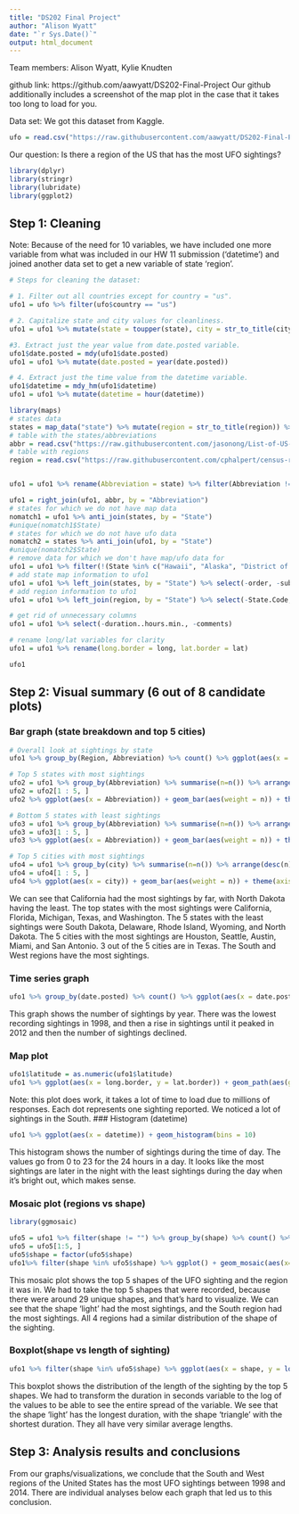 ```yaml
---
title: "DS202 Final Project"
author: "Alison Wyatt"
date: "`r Sys.Date()`"
output: html_document
---
```


Team members: Alison Wyatt, Kylie Knudten

github link: https://github.com/aawyatt/DS202-Final-Project
Our github additionally includes a screenshot of the map plot in the case that it takes too long to load for you.

Data set: We got this dataset from Kaggle.

```r
ufo = read.csv("https://raw.githubusercontent.com/aawyatt/DS202-Final-Project/main/complete.csv")
```

Our question:
Is there a region of the US that has the most UFO sightings?

```r
library(dplyr)
library(stringr)
library(lubridate)
library(ggplot2)
```

## Step 1: Cleaning
Note: Because of the need for 10 variables, we have included one more variable from what was included in our HW 11 submission ('datetime') and joined another data set to get a new variable of state 'region'.
```r
# Steps for cleaning the dataset:

# 1. Filter out all countries except for country = "us". 
ufo1 = ufo %>% filter(ufo$country == "us")

# 2. Capitalize state and city values for cleanliness.
ufo1 = ufo1 %>% mutate(state = toupper(state), city = str_to_title(city))

#3. Extract just the year value from date.posted variable.
ufo1$date.posted = mdy(ufo1$date.posted)
ufo1 = ufo1 %>% mutate(date.posted = year(date.posted))

# 4. Extract just the time value from the datetime variable.
ufo1$datetime = mdy_hm(ufo1$datetime)
ufo1 = ufo1 %>% mutate(datetime = hour(datetime))

library(maps)
# states data
states = map_data("state") %>% mutate(region = str_to_title(region)) %>% rename(State = region)
# table with the states/abbreviations
abbr = read.csv("https://raw.githubusercontent.com/jasonong/List-of-US-States/master/states.csv")
# table with regions
region = read.csv("https://raw.githubusercontent.com/cphalpert/census-regions/master/us%20census%20bureau%20regions%20and%20divisions.csv")


ufo1 = ufo1 %>% rename(Abbreviation = state) %>% filter(Abbreviation != "PR")

ufo1 = right_join(ufo1, abbr, by = "Abbreviation")
# states for which we do not have map data
nomatch1 = ufo1 %>% anti_join(states, by = "State")
#unique(nomatch1$State)
# states for which we do not have ufo data
nomatch2 = states %>% anti_join(ufo1, by = "State")
#unique(nomatch2$State)
# remove data for which we don't have map/ufo data for
ufo1 = ufo1 %>% filter(!(State %in% c("Hawaii", "Alaska", "District of Columbia")))
# add state map information to ufo1
ufo1 = ufo1 %>% left_join(states, by = "State") %>% select(-order, -subregion)
# add region information to ufo1
ufo1 = ufo1 %>% left_join(region, by = "State") %>% select(-State.Code, -Division)

# get rid of unnecessary columns
ufo1 = ufo1 %>% select(-duration..hours.min., -comments)

# rename long/lat variables for clarity
ufo1 = ufo1 %>% rename(long.border = long, lat.border = lat)

ufo1
```

## Step 2: Visual summary (6 out of 8 candidate plots)

### Bar graph (state breakdown and top 5 cities)
```r
# Overall look at sightings by state
ufo1 %>% group_by(Region, Abbreviation) %>% count() %>% ggplot(aes(x = Abbreviation)) + geom_bar(aes(weight = n)) + theme(axis.text = element_text(size = 5)) + facet_wrap(~Region)

# Top 5 states with most sightings
ufo2 = ufo1 %>% group_by(Abbreviation) %>% summarise(n=n()) %>% arrange(desc(n))
ufo2 = ufo2[1 : 5, ]
ufo2 %>% ggplot(aes(x = Abbreviation)) + geom_bar(aes(weight = n)) + theme(axis.text = element_text(size = 5), axis.text.x=element_text(size=10),axis.text.y=element_text(size=10))

# Bottom 5 states with least sightings
ufo3 = ufo1 %>% group_by(Abbreviation) %>% summarise(n=n()) %>% arrange(n)
ufo3 = ufo3[1 : 5, ]
ufo3 %>% ggplot(aes(x = Abbreviation)) + geom_bar(aes(weight = n)) + theme(axis.text = element_text(size = 5), axis.text.x=element_text(size=10),axis.text.y=element_text(size=10))

# Top 5 cities with most sightings
ufo4 = ufo1 %>% group_by(city) %>% summarise(n=n()) %>% arrange(desc(n))
ufo4 = ufo4[1 : 5, ]
ufo4 %>% ggplot(aes(x = city)) + geom_bar(aes(weight = n)) + theme(axis.text = element_text(size = 5), axis.text.x=element_text(size=10),axis.text.y=element_text(size=10))
```
We can see that California had the most sightings by far, with North Dakota having the least. The top states with the most sightings were California, Florida, Michigan, Texas, and Washington. The 5 states with the least sightings were South Dakota, Delaware, Rhode Island, Wyoming, and North Dakota. The 5 cities with the most sightings are Houston, Seattle, Austin, Miami, and San Antonio. 3 out of the 5 cities are in Texas. The South and West regions have the most sightings. 

### Time series graph
```r
ufo1 %>% group_by(date.posted) %>% count() %>% ggplot(aes(x = date.posted, y = n)) + geom_line() + geom_point() +  geom_text(aes(label = date.posted))
```
This graph shows the number of sightings by year. There was the lowest recording sightings in 1998, and then a rise in sightings until it peaked in 2012 and then the number of sightings declined. 

### Map plot

```r
ufo1$latitude = as.numeric(ufo1$latitude)
ufo1 %>% ggplot(aes(x = long.border, y = lat.border)) + geom_path(aes(group= group)) + geom_point(aes(x=longitude,y=latitude), size=0.05, color = 'red', data = ufo1 %>% filter(longitude < 0, longitude > -130))
```

Note: this plot does work, it takes a lot of time to load due to millions of responses.
Each dot represents one sighting reported. We noticed a lot of sightings in the South. 
### Histogram (datetime)

```r
ufo1 %>% ggplot(aes(x = datetime)) + geom_histogram(bins = 10)
```
This histogram shows the number of sightings during the time of day. The values go from 0 to 23 for the 24 hours in a day. It looks like the most sightings are later in the night with the least sightings during the day when it's bright out, which makes sense. 


### Mosaic plot (regions vs shape)
```r
library(ggmosaic) 

ufo5 = ufo1 %>% filter(shape != "") %>% group_by(shape) %>% count() %>% arrange(desc(n))
ufo5 = ufo5[1:5, ]
ufo5$shape = factor(ufo5$shape)
ufo1%>% filter(shape %in% ufo5$shape) %>% ggplot() + geom_mosaic(aes(x=product(shape), fill=Region, weight=1))
```
This mosaic plot shows the top 5 shapes of the UFO sighting and the region it was in. We had to take the top 5 shapes that were recorded, because there were around 29 unique shapes, and that's hard to visualize. We can see that the shape 'light' had the most sightings, and the South region had the most sightings. All 4 regions had a similar distribution of the shape of the sighting.


### Boxplot(shape vs length of sighting)
```r
ufo1 %>% filter(shape %in% ufo5$shape) %>% ggplot(aes(x = shape, y = log(as.numeric(duration..seconds.)))) + geom_boxplot() 
```
This boxplot shows the distribution of the length of the sighting by the top 5 shapes. We had to transform the duration in seconds variable to the log of the values to be able to see the entire spread of the variable. We see that the shape 'light' has the longest duration, with the shape 'triangle' with the shortest duration. They all have very similar average lengths.

## Step 3: Analysis results and conclusions

From our graphs/visualizations, we conclude that the South and West regions of the United States has the most UFO sightings between 1998 and 2014. There are individual analyses below each graph that led us to this conclusion.